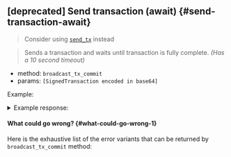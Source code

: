 
## [deprecated] Send transaction (await) {#send-transaction-await}

> Consider using [`send_tx`](/api/rpc/transactions#send-tx) instead

> Sends a transaction and waits until transaction is fully complete. _(Has a 10 second timeout)_

- method: `broadcast_tx_commit`
- params: `[SignedTransaction encoded in base64]`

Example:

<Tabs groupId="code-tabs">
  <TabItem value="json" label="JSON" default>
    <RequestJson />
  </TabItem>
  <TabItem value="http" label="HTTPie">
    <RequestBash />
  </TabItem>
</Tabs>

<details>
  <summary>Example response: </summary>
  <ResponseJson />
</details>

#### What could go wrong? {#what-could-go-wrong-1}

<ErrorSchemaDescription />

Here is the exhaustive list of the error variants that can be returned by `broadcast_tx_commit` method:

<ErrorSchemaTable />
